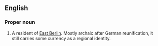 ==English==

===Proper noun===
{{head|en|proper noun}}

# {{historical}} A resident of [[East Berlin]]. Mostly archaic after German reunification, it still carries some currency as a regional identity.